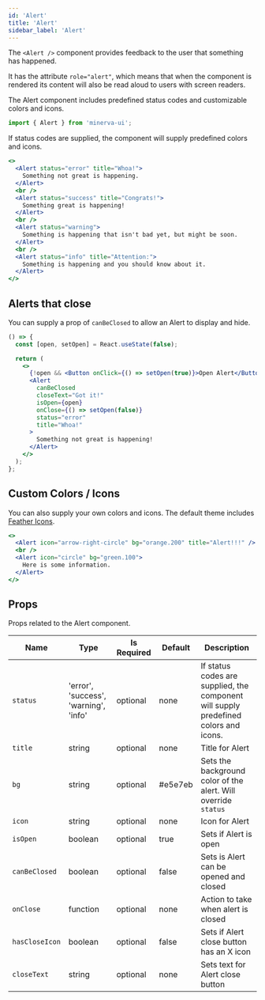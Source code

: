 ```yaml
---
id: 'Alert'
title: 'Alert'
sidebar_label: 'Alert'
---
```


The `<Alert />` component provides feedback to the user that something has happened.

It has the attribute `role="alert"`, which means that when the component is rendered its content will also be read aloud to users with screen readers.

The Alert component includes predefined status codes and customizable colors and icons.

```js
import { Alert } from 'minerva-ui';
```

If status codes are supplied, the component will supply predefined colors and icons.

```jsx
<>
  <Alert status="error" title="Whoa!">
    Something not great is happening.
  </Alert>
  <br />
  <Alert status="success" title="Congrats!">
    Something great is happening!
  </Alert>
  <br />
  <Alert status="warning">
    Something is happening that isn't bad yet, but might be soon.
  </Alert>
  <br />
  <Alert status="info" title="Attention:">
    Something is happening and you should know about it.
  </Alert>
</>
```

## Alerts that close

You can supply a prop of `canBeClosed` to allow an Alert to display and hide.

```jsx live
() => {
  const [open, setOpen] = React.useState(false);

  return (
    <>
      {!open && <Button onClick={() => setOpen(true)}>Open Alert</Button>}
      <Alert
        canBeClosed
        closeText="Got it!"
        isOpen={open}
        onClose={() => setOpen(false)}
        status="error"
        title="Whoa!"
      >
        Something not great is happening!
      </Alert>
    </>
  );
};
```

## Custom Colors / Icons

You can also supply your own colors and icons. The default theme includes [Feather Icons](https://feathericons.com/).

```jsx live
<>
  <Alert icon="arrow-right-circle" bg="orange.200" title="Alert!!!" />
  <br />
  <Alert icon="circle" bg="green.100">
    Here is some information.
  </Alert>
</>
```

## Props

Props related to the Alert component.

| Name           | Type                                  | Is Required | Default | Description                                                                          |
| -------------- | ------------------------------------- | ----------- | ------- | ------------------------------------------------------------------------------------ |
| `status`       | 'error', 'success', 'warning', 'info' | optional    | none    | If status codes are supplied, the component will supply predefined colors and icons. |
| `title`        | string                                | optional    | none    | Title for Alert                                                                      |
| `bg`           | string                                | optional    | #e5e7eb | Sets the background color of the alert. Will override `status`                       |
| `icon`         | string                                | optional    | none    | Icon for Alert                                                                       |
| `isOpen`       | boolean                               | optional    | true    | Sets if Alert is open                                                                |
| `canBeClosed`  | boolean                               | optional    | false   | Sets is Alert can be opened and closed                                               |
| `onClose`      | function                              | optional    | none    | Action to take when alert is closed                                                  |
| `hasCloseIcon` | boolean                               | optional    | false   | Sets if Alert close button has an X icon                                             |
| `closeText`    | string                                | optional    | none    | Sets text for Alert close button                                                     |
